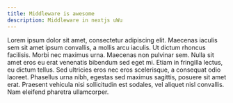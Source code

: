 ```yaml
---
title: Middleware is awesome
description: Middleware in nextjs uWu
---
```


Lorem ipsum dolor sit amet, consectetur adipiscing elit. Maecenas iaculis sem sit amet ipsum convallis, a mollis arcu iaculis. Ut dictum rhoncus facilisis. Morbi nec maximus urna. Maecenas non pulvinar sem. Nulla sit amet eros eu erat venenatis bibendum sed eget mi. Etiam in fringilla lectus, eu dictum tellus. Sed ultricies eros nec eros scelerisque, a consequat odio laoreet. Phasellus urna nibh, egestas sed maximus sagittis, posuere sit amet erat. Praesent vehicula nisi sollicitudin est sodales, vel aliquet nisl convallis. Nam eleifend pharetra ullamcorper.
